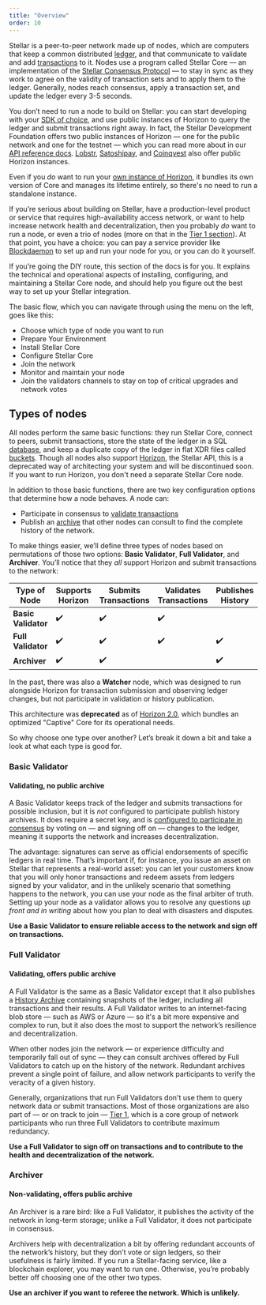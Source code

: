 ```yaml
---
title: "Overview"
order: 10
---
```



Stellar is a peer-to-peer network made up of nodes, which are computers that keep a common distributed [ledger](../glossary/ledger.mdx), and that communicate to validate and add [transactions](../glossary/transactions.mdx) to it. Nodes use a program called Stellar Core — an implementation of the [Stellar Consensus Protocol](../glossary/scp.mdx) — to stay in sync as they work to agree on the validity of transaction sets and to apply them to the ledger. Generally, nodes reach consensus, apply a transaction set, and update the ledger every 3-5 seconds.

You don’t need to run a node to build on Stellar: you can start developing with your [SDK of choice](../software-and-sdks/index.mdx), and use public instances of Horizon to query the ledger and submit transactions right away. In fact, the Stellar Development Foundation offers two public instances of Horizon — one for the public network and one for the testnet — which you can read more about in our [API reference docs](../.././api/introduction/index.mdx). [Lobstr](https://horizon.stellar.lobstr.co), [Satoshipay](https://stellar-horizon.satoshipay.io), and [Coinqvest](https://horizon.stellar.coinqvest.com) also offer public Horizon instances.

Even if you *do* want to run your [own instance of Horizon](../run-api-server/index.mdx), it bundles its own version of Core and manages its lifetime entirely, so there's no need to run a standalone instance.

If you’re serious about building on Stellar, have a production-level product or service that requires high-availability access network, or want to help increase network health and decentralization, then you probably _do_ want to run a node, or even a trio of nodes (more on that in the [Tier 1 section](./tier-1-orgs.mdx)). At that point, you have a choice: you can pay a service provider like [Blockdaemon](https://app.blockdaemon.com/marketplace/categories/-/stellar-horizon) to set up and run your node for you, or you can do it yourself.

If you’re going the DIY route, this section of the docs is for you. It explains the technical and operational aspects of installing, configuring, and maintaining a Stellar Core node, and should help you figure out the best way to set up your Stellar integration.

The basic flow, which you can navigate through using the menu on the left, goes like this:

- Choose which type of node you want to run
- Prepare Your Environment
- Install Stellar Core
- Configure Stellar Core
- Join the network
- Monitor and maintain your node
- Join the validators channels to stay on top of critical upgrades and network votes

## Types of nodes

All nodes perform the same basic functions: they run Stellar Core, connect to peers, submit transactions, store the state of the ledger in a SQL [database](./configuring.mdx#database), and keep a duplicate copy of the ledger in flat XDR files called [buckets](./configuring.mdx#buckets). Though all nodes also support [Horizon](../run-api-server/index.mdx), the Stellar API, this is a deprecated way of architecting your system and will be discontinued soon. If you want to run Horizon, you don't need a separate Stellar Core node.

In addition to those basic functions, there are two key configuration options that determine how a node behaves. A node can:

- Participate in consensus to [validate transactions](./configuring.mdx#validating)
- Publish an [archive](./publishing-history-archives.mdx) that other nodes can consult to find the complete history of the network.

To make things easier, we’ll define three types of nodes based on permutations of those two options: **Basic Validator**, **Full Validator**, and **Archiver**. You’ll notice that they _all_ support Horizon and submit transactions to the network:

| Type of Node | Supports Horizon | Submits Transactions | Validates Transactions | Publishes History |
| --- | --- | --- | --- | --- |
| **Basic Validator** | :heavy_check_mark: | :heavy_check_mark: | :heavy_check_mark: |  |
| **Full Validator** | :heavy_check_mark: | :heavy_check_mark: | :heavy_check_mark: | :heavy_check_mark: |
| **Archiver** | :heavy_check_mark: | :heavy_check_mark: |  | :heavy_check_mark: |

<Alert>

  In the past, there was also a **Watcher** node, which was designed to run alongside Horizon for transaction submission and observing ledger changes, but not participate in validation or history publication.

  This architecture was **deprecated** as of [Horizon 2.0](https://www.stellar.org/developers-blog/a-new-sun-on-the-horizon), which bundles an optimized "Captive" Core for its operational needs.

</Alert>


So why choose one type over another? Let’s break it down a bit and take a look at what each type is good for.

### Basic Validator

#### Validating, no public archive

A Basic Validator keeps track of the ledger and submits transactions for possible inclusion, but it is _not_ configured to participate publish history archives. It does require a secret key, and is [configured to participate in consensus](./configuring.mdx#validating) by voting on — and signing off on — changes to the ledger, meaning it supports the network and increases decentralization.

The advantage: signatures can serve as official endorsements of specific ledgers in real time. That’s important if, for instance, you issue an asset on Stellar that represents a real-world asset: you can let your customers know that you will only honor transactions and redeem assets from ledgers signed by your validator, and in the unlikely scenario that something happens to the network, you can use your node as the final arbiter of truth. Setting up your node as a validator allows you to resolve any questions _up front and in writing_ about how you plan to deal with disasters and disputes.

**Use a Basic Validator to ensure reliable access to the network and sign off on transactions.**

### Full Validator

#### Validating, offers public archive

A Full Validator is the same as a Basic Validator except that it also publishes a [History Archive](./publishing-history-archives.mdx) containing snapshots of the ledger, including all transactions and their results. A Full Validator writes to an internet-facing blob store — such as AWS or Azure — so it's a bit more expensive and complex to run, but it also does the most to support the network’s resilience and decentralization.

When other nodes join the network — or experience difficulty and temporarily fall out of sync — they can consult archives offered by Full Validators to catch up on the history of the network. Redundant archives prevent a single point of failure, and allow network participants to verify the veracity of a given history.

Generally, organizations that run Full Validators don't use them to query network data or submit transactions. Most of those organizations are also part of — or on track to join — [Tier 1](./tier-1-orgs.mdx), which is a core group of network participants who run three Full Validators to contribute maximum redundancy.

**Use a Full Validator to sign off on transactions and to contribute to the health and decentralization of the network.**

### Archiver

#### Non-validating, offers public archive

An Archiver is a rare bird: like a Full Validator, it publishes the activity of the network in long-term storage; unlike a Full Validator, it does not participate in consensus.

Archivers help with decentralization a bit by offering redundant accounts of the network’s history, but they don’t vote or sign ledgers, so their usefulness is fairly limited. If you run a Stellar-facing service, like a blockchain explorer, you may want to run one. Otherwise, you’re probably better off choosing one of the other two types.

**Use an archiver if you want to referee the network. Which is unlikely.**
